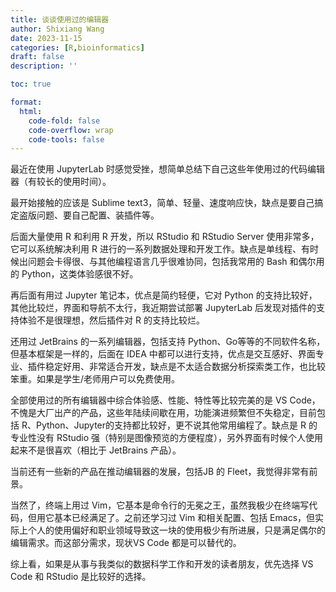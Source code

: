 ```yaml
---
title: 谈谈使用过的编辑器
author: Shixiang Wang
date: 2023-11-15
categories: [R,bioinformatics]
draft: false
description: ''

toc: true

format:
  html:
    code-fold: false
    code-overflow: wrap
    code-tools: false
---
```


最近在使用 JupyterLab 时感觉受挫，想简单总结下自己这些年使用过的代码编辑器（有较长的使用时间）。

最开始接触的应该是 Sublime text3，简单、轻量、速度响应快，缺点是要自己搞定盗版问题、要自己配置、装插件等。

后面大量使用 R 和利用 R 开发，所以 RStudio 和 RStudio Server 使用非常多，它可以系统解决利用 R 进行的一系列数据处理和开发工作。缺点是单线程、有时候出问题会卡得很、与其他编程语言几乎很难协同，包括我常用的 Bash 和偶尔用的 Python，这类体验感很不好。

再后面有用过 Jupyter 笔记本，优点是简约轻便，它对 Python 的支持比较好，其他比较烂，界面和导航不太行，我近期尝试部署 JupyterLab 后发现对插件的支持体验不是很理想，然后插件对 R 的支持比较烂。

还用过 JetBrains 的一系列编辑器，包括支持 Python、Go等等的不同软件名称，但基本框架是一样的，后面在 IDEA 中都可以进行支持，优点是交互感好、界面专业、插件稳定好用、非常适合开发，缺点是不太适合数据分析探索类工作，也比较笨重。如果是学生/老师用户可以免费使用。

全部使用过的所有编辑器中综合体验感、性能、特性等比较完美的是 VS Code，不愧是大厂出产的产品，这些年陆续间歇在用，功能演进频繁但不失稳定，目前包括 R、Python、Jupyter的支持都比较好，更不说其他常用编程了。缺点是 R 的专业性没有 RStudio 强（特别是图像预览的方便程度），另外界面有时候个人使用起来不是很喜欢（相比于 JetBrains 产品）。

当前还有一些新的产品在推动编辑器的发展，包括JB 的 Fleet，我觉得非常有前景。

当然了，终端上用过 Vim，它基本是命令行的无冕之王，虽然我极少在终端写代码，但用它基本已经满足了。之前还学习过 Vim 和相关配置、包括 Emacs，但实际上个人的使用偏好和职业领域导致这一块的使用极少有所进展，只是满足偶尔的编辑需求。而这部分需求，现状VS Code 都是可以替代的。

综上看，如果是从事与我类似的数据科学工作和开发的读者朋友，优先选择 VS Code 和 RStudio 是比较好的选择。

